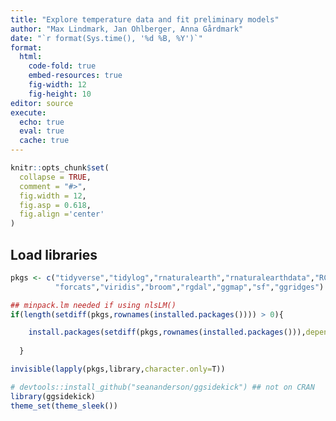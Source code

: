```yaml
---
title: "Explore temperature data and fit preliminary models"
author: "Max Lindmark, Jan Ohlberger, Anna Gårdmark"
date: "`r format(Sys.time(), '%d %B, %Y')`"
format: 
  html:
    code-fold: true
    embed-resources: true
    fig-width: 12
    fig-height: 10
editor: source
execute: 
  echo: true
  eval: true
  cache: true
---
```


```r
knitr::opts_chunk$set(
  collapse = TRUE,
  comment = "#>",
  fig.width = 12,
  fig.asp = 0.618,
  fig.align ='center'
)
```

## Load libraries

```r
pkgs <- c("tidyverse","tidylog","rnaturalearth","rnaturalearthdata","RColorBrewer",
          "forcats","viridis","broom","rgdal","ggmap","sf","ggridges") 

## minpack.lm needed if using nlsLM()
if(length(setdiff(pkgs,rownames(installed.packages()))) > 0){

    install.packages(setdiff(pkgs,rownames(installed.packages())),dependencies=T)
  
  }

invisible(lapply(pkgs,library,character.only=T))

# devtools::install_github("seananderson/ggsidekick") ## not on CRAN 
library(ggsidekick)
theme_set(theme_sleek())
```
